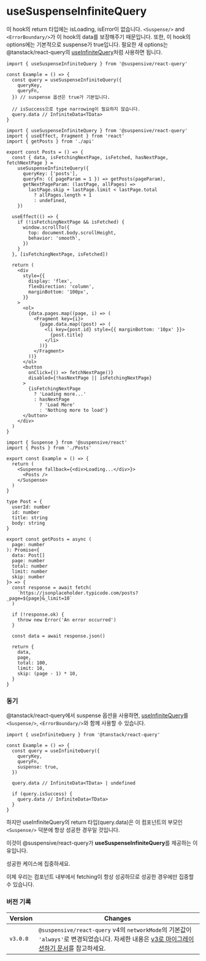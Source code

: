 
# useSuspenseInfiniteQuery

이 hook의 return 타입에는 isLoading, isError이 없습니다. `<Suspense/>` and `<ErrorBoundary/>`가 이 hook의 data를 보장해주기 때문입니다. 또한, 이 hook의 options에는 기본적으로 suspense가 true입니다. 필요한 새 options는 @tanstack/react-query의 [useInfiniteQuery](https://tanstack.com/query/v4/docs/react/reference/useInfiniteQuery)처럼 사용하면 됩니다.

```tsx /useSuspenseInfiniteQuery/
import { useSuspenseInfiniteQuery } from '@suspensive/react-query'

const Example = () => {
  const query = useSuspenseInfiniteQuery({
    queryKey,
    queryFn,
  }) // suspense 옵션은 true가 기본입니다.

  // isSuccess으로 type narrowing이 필요하지 않습니다.
  query.data // InfiniteData<TData>
}
```

<Sandpack>

```tsx Posts.tsx active
import { useSuspenseInfiniteQuery } from '@suspensive/react-query'
import { useEffect, Fragment } from 'react'
import { getPosts } from './api'

export const Posts = () => {
  const { data, isFetchingNextPage, isFetched, hasNextPage, fetchNextPage } =
    useSuspenseInfiniteQuery({
      queryKey: ['posts'],
      queryFn: ({ pageParam = 1 }) => getPosts(pageParam),
      getNextPageParam: (lastPage, allPages) =>
        lastPage.skip + lastPage.limit < lastPage.total
          ? allPages.length + 1
          : undefined,
    })

  useEffect(() => {
    if (!isFetchingNextPage && isFetched) {
      window.scrollTo({
        top: document.body.scrollHeight,
        behavior: 'smooth',
      })
    }
  }, [isFetchingNextPage, isFetched])

  return (
    <div
      style={{
        display: 'flex',
        flexDirection: 'column',
        marginBottom: '100px',
      }}
    >
      <ol>
        {data.pages.map((page, i) => (
          <Fragment key={i}>
            {page.data.map((post) => (
              <li key={post.id} style={{ marginBottom: '10px' }}>
                {post.title}
              </li>
            ))}
          </Fragment>
        ))}
      </ol>
      <button
        onClick={() => fetchNextPage()}
        disabled={!hasNextPage || isFetchingNextPage}
      >
        {isFetchingNextPage
          ? 'Loading more...'
          : hasNextPage
            ? 'Load More'
            : 'Nothing more to load'}
      </button>
    </div>
  )
}
```

```tsx Example.tsx
import { Suspense } from '@suspensive/react'
import { Posts } from './Posts'

export const Example = () => {
  return (
    <Suspense fallback={<div>Loading...</div>}>
      <Posts />
    </Suspense>
  )
}
```

```tsx api.ts
type Post = {
  userId: number
  id: number
  title: string
  body: string
}

export const getPosts = async (
  page: number
): Promise<{
  data: Post[]
  page: number
  total: number
  limit: number
  skip: number
}> => {
  const response = await fetch(
    `https://jsonplaceholder.typicode.com/posts?_page=${page}&_limit=10`
  )

  if (!response.ok) {
    throw new Error('An error occurred')
  }

  const data = await response.json()

  return {
    data,
    page,
    total: 100,
    limit: 10,
    skip: (page - 1) * 10,
  }
}
```

</Sandpack>

### 동기

@tanstack/react-query에서 suspense 옵션을 사용하면, [useInfiniteQuery](https://tanstack.com/query/v4/docs/react/reference/useInfiniteQuery)를 `<Suspense/>`, `<ErrorBoundary/>`와 함께 사용할 수 있습니다.

```tsx /useInfiniteQuery/
import { useInfiniteQuery } from '@tanstack/react-query'

const Example = () => {
  const query = useInfiniteQuery({
    queryKey,
    queryFn,
    suspense: true,
  })

  query.data // InfiniteData<TData> | undefined

  if (query.isSuccess) {
    query.data // InfiniteData<TData>
  }
}
```

하지만 useInfiniteQuery의 return 타입(query.data)은 이 컴포넌트의 부모인 `<Suspense/>` 덕분에 항상 성공한 경우일 것입니다.

이것이 @suspensive/react-query가 **useSuspenseInfiniteQuery**를 제공하는 이유입니다.

<Callout>

성공한 케이스에 집중하세요.

이제 우리는 컴포넌트 내부에서 fetching이 항상 성공하므로 성공한 경우에만 집중할 수 있습니다.

</Callout>

### 버전 기록

| Version  | Changes                                                                                                                                                            |
| -------- | ------------------------------------------------------------------------------------------------------------------------------------------------------------------ |
| `v3.0.0` | `@suspensive/react-query` v4의 `networkMode`의 기본값이 `'always'`로 변경되었습니다. 자세한 내용은 [v3로 마이그레이션하기 문서](./migrate-to-v3.mdx)를 참고하세요. |
